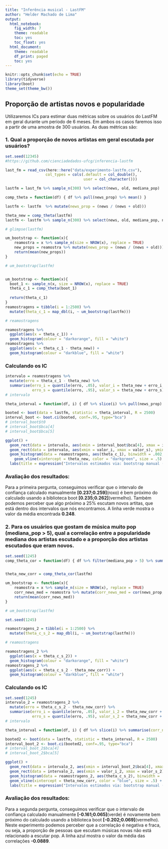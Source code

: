 ```yaml
---
title: "Inferência musical - LastFM"
author: "Helder Machado de Lima"
output:
  html_notebook:
    fig_width: 7
    theme: readable
    toc: yes
    toc_float: yes
  html_document:
    theme: readable
    df_print: paged
    toc: yes
---
```


```r
knitr::opts_chunk$set(echo = TRUE)
library(tidyverse)
library(boot)
theme_set(theme_bw())
```

## Proporção de artistas novos e popularidade

Utilizaremos ICs para estimar duas métricas sobre os usuários do LastFM em geral durante um período de 6 meses. Em ambos os casos faremos isso a partir de uma amostra de 300 usuários. As duas métricas são: 

### 1. Qual a proporção de novos artistas em geral escutada por usuários?

```r
set.seed(12345)
#https://github.com/cienciadedados-ufcg/inferencia-lastfm

last_fm = read_csv(here::here("data/experimento-lastfm.csv"), 
                  col_types = cols(.default = col_double(), 
                                   user = col_character()))

lastfm = last_fm %>% sample_n(300) %>% select(news, old, mediana_pop)

comp_theta = function(df) { df %>% pull(news_prop) %>% mean() }

lastfm <- lastfm  %>% mutate(news_prop = (news / (news + old)))

theta_new = comp_theta(lastfm)
lastfm <- lastfm %>% sample_n(300) %>% select(news, old, mediana_pop, news_prop)

# glimpse(lastfm)

um_bootstrap <- function(x){
    reamostra = x %>% sample_n(size = NROW(x), replace = TRUE)
    new_props = reamostra %>% mutate(news_prop = (news / (news + old))) %>% pull(news_prop)
    return(mean(new_props))
}

# um_bootstrap(lastfm)


um_bootstrap <- function(x){
  boot_1 <- sample_n(x, size = NROW(x), replace = TRUE)
  theta_c_1 = comp_theta(boot_1)
  
  return(theta_c_1)
}
reamostragens = tibble(i = 1:2500) %>% 
  mutate(theta_c_1 = map_dbl(i, ~ um_bootstrap(lastfm)))

# reamostragens

reamostragens %>%
  ggplot(aes(x = theta_c_1)) +
  geom_histogram(colour = "darkorange", fill = "white")
reamostragens %>%
  ggplot(aes(x = theta_c_1 - theta_new)) +
  geom_histogram(colour = "darkblue", fill = "white")

```

### Calculando os IC

```r
intervalo = reamostragens %>% 
  mutate(erro = theta_c_1 - theta_new) %>% 
  summarise(erro_i = quantile(erro, .05), valor_i = theta_new + erro_i,  
            erro_s = quantile(erro, .95), valor_s = theta_new + erro_s)
# intervalo

theta_interval = function(df, i) { df %>% slice(i) %>% pull(news_prop) %>% mean() }

booted <- boot(data = lastfm, statistic = theta_interval, R = 2500)
interval_boot <- boot.ci(booted, conf=.95, type="bca")
# interval_boot$t0
# interval_boot$bca[4]
# interval_boot$bca[5]

ggplot() +
  geom_rect(data = intervalo, aes(xmin = interval_boot$bca[4], xmax = interval_boot$bca[5]), ymin = -Inf, ymax = Inf, fill = "red", alpha = .25) +
  geom_rect(data = intervalo, aes(xmin = valor_i, xmax = valor_s), ymin = -Inf, ymax = Inf, fill = "blue", alpha = .25) +
  geom_histogram(data = reamostragens, aes(theta_c_1), binwidth = .002, fill = "white", colour = "darkgrey") +
    geom_vline(xintercept = theta_new, color = "darkgreen", size = .5) +
  labs(title = expression("Intervalos estimados via: bootstrap manual (roxo) +  boot lib (vermelho)"))


```

### Avaliação dos resultados:

Para a primeira pergunta, conseguimos verificar que o intervalo de confiança calculado manualmente **[0.237;0.259]**(roxo) é bem próximo do calculado usando a biblioteca boot **[0.235;0.262]**(vermelho). Também podemos perceber que algo próximo a 25% escutam novos artitas, que está dentro dos intervalos que nós encontramos. A linha verde mostra o valor da média encontrada **0.248**.


### 2. Para os usuários que gostam de música muito pop (mediana_pop > 5), qual a correlação entre a popularidade mediana dos artistas escutado e a proporção dos artistas escutados que eram novos. 

```r
set.seed(1245)
comp_theta_cor = function(df) { df %>% filter(mediana_pop > 5) %>% summarise(corr_news_med = cor(news_prop, mediana_pop)) %>% pull(corr_news_med) }


theta_new_corr = comp_theta_cor(lastfm)

um_bootstrap <- function(x){
    reamostra = x %>% sample_n(size = NROW(x), replace = TRUE)
    corr_news_med = reamostra %>% mutate(corr_news_med = cor(news_prop, mediana_pop)) %>% pull(corr_news_med)
    return(mean(corr_news_med))
}

# um_bootstrap(lastfm)

set.seed(1245)

reamostragens_2 = tibble(i = 1:2500) %>% 
  mutate(theta_c_s_2 = map_dbl(i, ~ um_bootstrap(lastfm)))

# reamostragens

reamostragens_2 %>%
  ggplot(aes(x = theta_c_s_2)) +
  geom_histogram(colour = "darkorange", fill = "white")
reamostragens_2 %>%
  ggplot(aes(x = theta_c_s_2 - theta_new_corr)) +
  geom_histogram(colour = "darkblue", fill = "white")

```

### Calculando os IC

```r
set.seed(1245)
intervalo_2 = reamostragens_2 %>% 
  mutate(erro = theta_c_s_2 - theta_new_corr) %>% 
  summarise(erro_i = quantile(erro, .05), valor_i_2 = theta_new_corr + erro_i,  
            erro_s = quantile(erro, .95), valor_s_2 = theta_new_corr + erro_s)
# intervalo

theta_interval = function(df, i) { df %>% slice(i) %>% summarise(corr_news_med = cor(news_prop, mediana_pop)) %>% pull(corr_news_med) } 

booted2 <- boot(data = lastfm, statistic = theta_interval, R = 2500)
interval_boot_2 <- boot.ci(booted2, conf=.95, type="bca")
# interval_boot_2$bca[4]
# interval_boot_2$bca[5]

ggplot() +
  geom_rect(data = intervalo_2, aes(xmin = interval_boot_2$bca[4], xmax = interval_boot_2$bca[5]), ymin = -Inf, ymax = Inf, fill = "red", alpha = .25) +
  geom_rect(data = intervalo_2, aes(xmin = valor_i_2, xmax = valor_s_2), ymin = -Inf, ymax = Inf, fill = "green", alpha = .25) +
  geom_histogram(data = reamostragens_2, aes(theta_c_s_2), binwidth = .002, fill = "white", colour = "darkgrey") +
  geom_vline(xintercept = theta_new_corr, color = "blue", size = .5) +
  labs(title = expression("Intervalos estimados via: bootstrap manual (verde) +  boot lib (vermelho)"))

```

### Avaliação dos resultados:

Para a segunda pergunta, conseguimos verificar que o intervalo de confiança calculado manualmente **[-0.161;0.065]**(verde) é novamente bem próximo do calculado usando a biblioteca boot **[-0.202;0.069]**(vermelho). Neste experimento podemos perceber que a correlação é negativa e fraca, ou seja, a proporção de pessoas que escutam músicas novas não está relacionado a escutar pop. A linha azul mostra o valor da média das correlações **-0.0889**.
